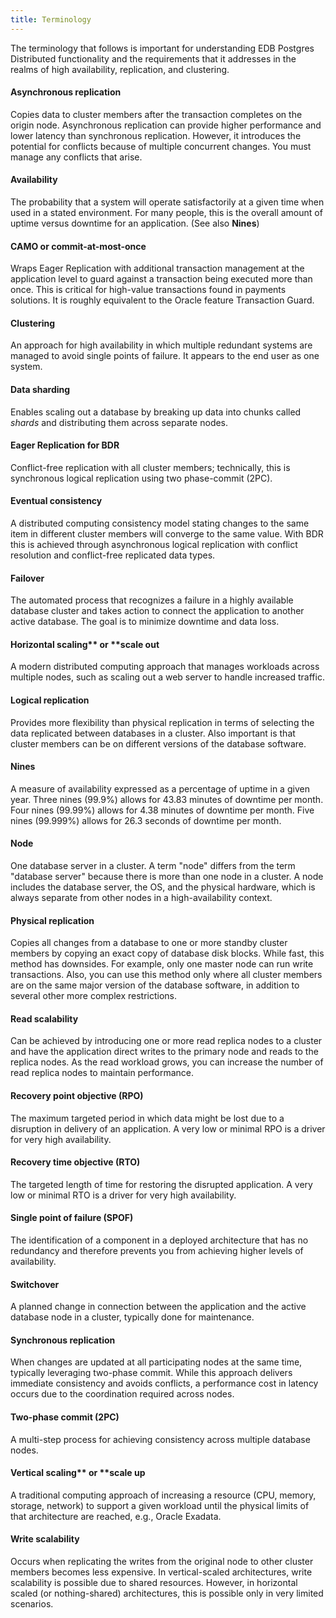 ```yaml
---
title: Terminology
---
```


The terminology that follows is important for understanding EDB Postgres Distributed functionality and the requirements that it addresses in the realms of high availability, replication, and clustering.

#### Asynchronous replication 

Copies data to cluster members after the transaction completes on the origin node. Asynchronous replication can provide higher performance and lower latency than synchronous replication. However, it introduces the potential for conflicts because of multiple concurrent changes. You must manage any conflicts that arise.

#### Availability

The probability that a system will operate satisfactorily at a given time when used in a stated environment. For many people, this is the overall amount of uptime versus downtime for an application. (See also **Nines**)

#### CAMO or commit-at-most-once

Wraps Eager Replication with additional transaction management at the application level to guard against a transaction being executed more than once. This is critical for high-value transactions found in payments solutions. It is roughly equivalent to the Oracle feature Transaction Guard.

#### Clustering

An approach for high availability in which multiple redundant systems are managed to avoid single points of failure. It appears to the end user as one system.

#### Data sharding

Enables scaling out a database by breaking up data into chunks called *shards* and distributing them across separate nodes.

#### Eager Replication for BDR

Conflict-free replication with all cluster members; technically, this is synchronous logical replication using two phase-commit (2PC).

#### Eventual consistency

A distributed computing consistency model stating changes to the same item in different cluster members will converge to the same value. With BDR this is achieved through asynchronous logical replication with conflict resolution and conflict-free replicated data types.

#### Failover

The automated process that recognizes a failure in a highly available database cluster and takes action to connect the application to another active database. The goal is to minimize downtime and data loss.

#### Horizontal scaling** or **scale out

A modern distributed computing approach that manages workloads across multiple nodes, such as scaling out a web server to handle increased traffic.

#### Logical replication

Provides more flexibility than physical replication in terms of selecting the data replicated between databases in a cluster. Also important is that cluster members can be on different versions of the database software.

#### Nines

A measure of availability expressed as a percentage of uptime in a given year. Three nines (99.9%) allows for 43.83 minutes of downtime per month. Four nines (99.99%) allows for 4.38 minutes of downtime per month. Five nines (99.999%) allows for 26.3 seconds of downtime per month.

#### Node

One database server in a cluster. A term "node" differs from the term "database server" because there is more than one node in a cluster. A node includes the database server, the OS, and the physical hardware, which is always separate from other nodes in a high-availability context.

#### Physical replication

Copies all changes from a database to one or more standby cluster members by copying an exact copy of database disk blocks. While fast, this method has downsides. For example, only one master node can run write transactions. Also, you can use this method only where all cluster members are on the same major version of the database software, in addition to several other more complex restrictions.

#### Read scalability

Can be achieved by introducing one or more read replica nodes to a cluster and have the application direct writes to the primary node and reads to the replica nodes. As the read workload grows, you can increase the number of read replica nodes to maintain performance.

#### Recovery point objective (RPO)

The maximum targeted period in which data might be lost due to a disruption in delivery of an application. A very low or minimal RPO is a driver for very high availability.

#### Recovery time objective (RTO)

The targeted length of time for restoring the disrupted application.  A very low or minimal RTO is a driver for very high availability.

#### Single point of failure (SPOF)

The identification of a component in a deployed architecture that has no redundancy and therefore prevents you from achieving higher levels of availability.

#### Switchover

A planned change in connection between the application and the active database node in a cluster, typically done for maintenance.

#### Synchronous replication

When changes are updated at all participating nodes at the same time, typically leveraging two-phase commit. While this approach delivers immediate consistency and avoids conflicts, a performance cost in latency occurs due to the coordination required across nodes.

#### Two-phase commit (2PC)

A multi-step process for achieving consistency across multiple database nodes.

#### Vertical scaling** or **scale up

A traditional computing approach of increasing a resource (CPU, memory, storage, network) to support a given workload until the physical limits of that architecture are reached, e.g., Oracle Exadata.

#### Write scalability

Occurs when replicating the writes from the original node to other cluster members becomes less expensive. In vertical-scaled architectures, write scalability is possible due to shared resources. However, in horizontal scaled (or nothing-shared) architectures, this is possible only in very limited scenarios.
